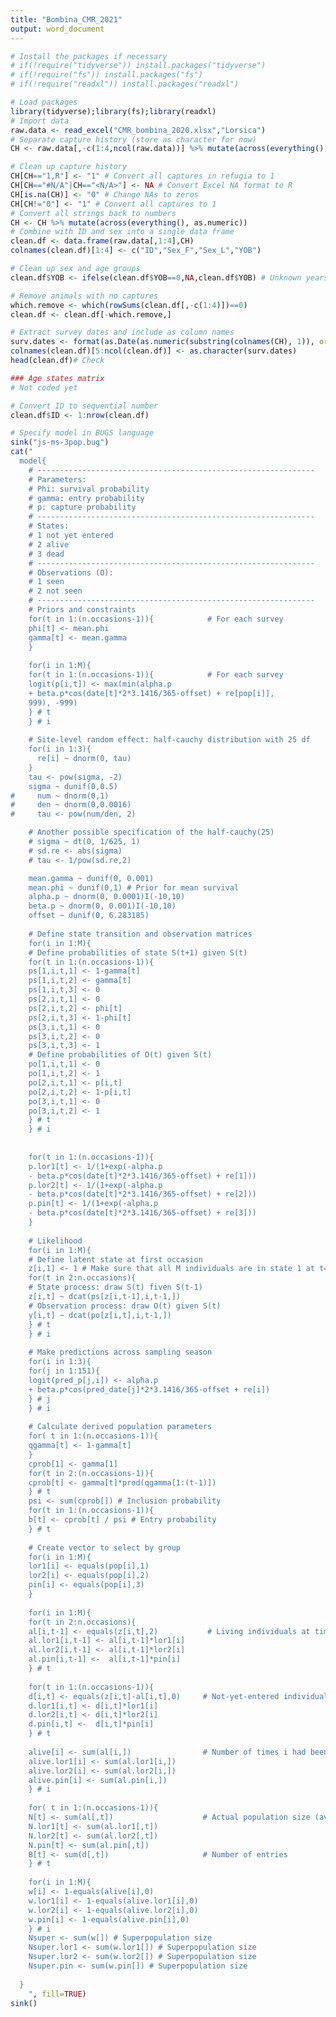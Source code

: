 ```yaml
---
title: "Bombina_CMR_2021"
output: word_document
---
```


```r
# Install the packages if necessary
# if(!require("tidyverse")) install.packages("tidyverse")
# if(!require("fs")) install.packages("fs")
# if(!require("readxl")) install.packages("readxl")

# Load packages
library(tidyverse);library(fs);library(readxl)
# Import data
raw.data <- read_excel("CMR_bombina_2020.xlsx","Lorsica")
# Separate capture history (store as character for now)
CH <- raw.data[,-c(1:4,ncol(raw.data))] %>% mutate(across(everything(), as.character)) 

# Clean up capture history
CH[CH=="1,R"] <- "1" # Convert all captures in refugia to 1
CH[CH=="#N/A"|CH=="<N/A>"] <- NA # Convert Excel NA format to R
CH[is.na(CH)] <- "0" # Change NAs to zeros
CH[CH!="0"] <- "1" # Convert all captures to 1
# Convert all strings back to numbers
CH <- CH %>% mutate(across(everything(), as.numeric)) 
# Combine with ID and sex into a single data frame
clean.df <- data.frame(raw.data[,1:4],CH)
colnames(clean.df)[1:4] <- c("ID","Sex_F","Sex_L","YOB")

# Clean up sex and age groups
clean.df$YOB <- ifelse(clean.df$YOB==0,NA,clean.df$YOB) # Unknown years of birth

# Remove animals with no captures
which.remove <- which(rowSums(clean.df[,-c(1:4)])==0)
clean.df <- clean.df[-which.remove,]

# Extract survey dates and include as column names
surv.dates <- format(as.Date(as.numeric(substring(colnames(CH), 1)), origin = "1899-12-30"),"%Y-%m-%d")
colnames(clean.df)[5:ncol(clean.df)] <- as.character(surv.dates)
head(clean.df)# Check

### Age states matrix
# Not coded yet

# Convert ID to sequential number
clean.df$ID <- 1:nrow(clean.df)

```

```r

# Specify model in BUGS language
sink("js-ms-3pop.bug")
cat("
  model{
    # --------------------------------------------------------------
    # Parameters:
    # Phi: survival probability
    # gamma: entry probability
    # p: capture probability
    # --------------------------------------------------------------
    # States:
    # 1 not yet entered
    # 2 alive
    # 3 dead
    # --------------------------------------------------------------
    # Observations (O):
    # 1 seen
    # 2 not seen
    # --------------------------------------------------------------
    # Priors and constraints
    for(t in 1:(n.occasions-1)){			# For each survey
    phi[t] <- mean.phi
    gamma[t] <- mean.gamma
    }
    
    for(i in 1:M){
    for(t in 1:(n.occasions-1)){			# For each survey
    logit(p[i,t]) <- max(min(alpha.p
    + beta.p*cos(date[t]*2*3.1416/365-offset) + re[pop[i]],
    999), -999)
    } # t
    } # i
    
    # Site-level random effect: half-cauchy distribution with 25 df
    for(i in 1:3){
      re[i] ~ dnorm(0, tau)
    }
    tau <- pow(sigma, -2)
    sigma ~ dunif(0,0.5)
#     num ~ dnorm(0,1)
#     den ~ dnorm(0,0.0016)
#     tau <- pow(num/den, 2)

    # Another possible specification of the half-cauchy(25)
    # sigma ~ dt(0, 1/625, 1)
    # sd.re <- abs(sigma)
    # tau <- 1/pow(sd.re,2)

    mean.gamma ~ dunif(0, 0.001)
    mean.phi ~ dunif(0,1) # Prior for mean survival
    alpha.p ~ dnorm(0, 0.0001)I(-10,10)
    beta.p ~ dnorm(0, 0.001)I(-10,10)
    offset ~ dunif(0, 6.283185)
    
    # Define state transition and observation matrices
    for(i in 1:M){
    # Define probabilities of state S(t+1) given S(t)
    for(t in 1:(n.occasions-1)){
    ps[1,i,t,1] <- 1-gamma[t]
    ps[1,i,t,2] <- gamma[t]
    ps[1,i,t,3] <- 0
    ps[2,i,t,1] <- 0
    ps[2,i,t,2] <- phi[t]
    ps[2,i,t,3] <- 1-phi[t]
    ps[3,i,t,1] <- 0
    ps[3,i,t,2] <- 0
    ps[3,i,t,3] <- 1
    # Define probabilities of O(t) given S(t)
    po[1,i,t,1] <- 0
    po[1,i,t,2] <- 1
    po[2,i,t,1] <- p[i,t]
    po[2,i,t,2] <- 1-p[i,t]
    po[3,i,t,1] <- 0
    po[3,i,t,2] <- 1
    } # t
    } # i
    
    
    for(t in 1:(n.occasions-1)){
    p.lor1[t] <- 1/(1+exp(-alpha.p
    - beta.p*cos(date[t]*2*3.1416/365-offset) + re[1]))
    p.lor2[t] <- 1/(1+exp(-alpha.p
    - beta.p*cos(date[t]*2*3.1416/365-offset) + re[2]))
    p.pin[t] <- 1/(1+exp(-alpha.p
    - beta.p*cos(date[t]*2*3.1416/365-offset) + re[3]))
    }  
    
    # Likelihood
    for(i in 1:M){
    # Define latent state at first occasion
    z[i,1] <- 1 # Make sure that all M individuals are in state 1 at t=1
    for(t in 2:n.occasions){
    # State process: draw S(t) fiven S(t-1)
    z[i,t] ~ dcat(ps[z[i,t-1],i,t-1,])
    # Observation process: draw O(t) given S(t)
    y[i,t] ~ dcat(po[z[i,t],i,t-1,])
    } # t
    } # i
    
    # Make predictions across sampling season
    for(i in 1:3){
    for(j in 1:151){
    logit(pred_p[j,i]) <- alpha.p
    + beta.p*cos(pred_date[j]*2*3.1416/365-offset + re[i])
    } # j
    } # i
    
    # Calculate derived population parameters
    for( t in 1:(n.occasions-1)){
    qgamma[t] <- 1-gamma[t]
    }
    cprob[1] <- gamma[1]
    for(t in 2:(n.occasions-1)){
    cprob[t] <- gamma[t]*prod(qgamma[1:(t-1)])
    } # t
    psi <- sum(cprob[]) # Inclusion probability
    for(t in 1:(n.occasions-1)){
    b[t] <- cprob[t] / psi # Entry probability
    } # t
    
    # Create vector to select by group
    for(i in 1:M){
    lor1[i] <- equals(pop[i],1)
    lor2[i] <- equals(pop[i],2)
    pin[i] <- equals(pop[i],3)
    }
    
    for(i in 1:M){
    for(t in 2:n.occasions){
    al[i,t-1] <- equals(z[i,t],2)           # Living individuals at time t-1
    al.lor1[i,t-1] <- al[i,t-1]*lor1[i]
    al.lor2[i,t-1] <- al[i,t-1]*lor2[i]
    al.pin[i,t-1] <-  al[i,t-1]*pin[i]
    } # t
    
    for(t in 1:(n.occasions-1)){
    d[i,t] <- equals(z[i,t]-al[i,t],0)     # Not-yet-entered individuals at time t
    d.lor1[i,t] <- d[i,t]*lor1[i]
    d.lor2[i,t] <- d[i,t]*lor2[i]
    d.pin[i,t] <-  d[i,t]*pin[i]
    } # t
    
    alive[i] <- sum(al[i,])                # Number of times i had been alive?
    alive.lor1[i] <- sum(al.lor1[i,])
    alive.lor2[i] <- sum(al.lor2[i,])
    alive.pin[i] <- sum(al.pin[i,])
    } # i
    
    for( t in 1:(n.occasions-1)){
    N[t] <- sum(al[,t])                    # Actual population size (available and NYE) at time t
    N.lor1[t] <- sum(al.lor1[,t])
    N.lor2[t] <- sum(al.lor2[,t])
    N.pin[t] <- sum(al.pin[,t])
    B[t] <- sum(d[,t])                     # Number of entries
    } # t
    
    for(i in 1:M){
    w[i] <- 1-equals(alive[i],0)
    w.lor1[i] <- 1-equals(alive.lor1[i],0)
    w.lor2[i] <- 1-equals(alive.lor2[i],0)
    w.pin[i] <- 1-equals(alive.pin[i],0)
    } # i
    Nsuper <- sum(w[]) # Superpopulation size
    Nsuper.lor1 <- sum(w.lor1[]) # Superpopulation size
    Nsuper.lor2 <- sum(w.lor2[]) # Superpopulation size
    Nsuper.pin <- sum(w.pin[]) # Superpopulation size
    
  }
    ", fill=TRUE)
sink()

```